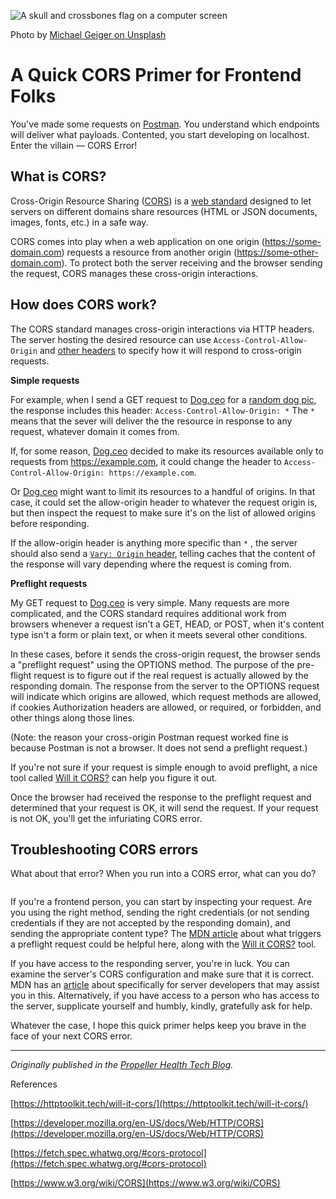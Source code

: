
<Image
  src="/quick-cors-primer.jpeg"
  alt="A skull and crossbones flag on a computer screen"
  width={880}
  height={607}
  className={styles.heroImage}
  priority
/>

Photo by [Michael Geiger on Unsplash](https://unsplash.com/@jackson_893)

# A Quick CORS Primer for Frontend Folks

You've made some requests on [Postman](https://www.postman.com/). You understand which endpoints will deliver what payloads. Contented, you start developing on localhost. Enter the villain — CORS Error!

## What is CORS?

Cross-Origin Resource Sharing ([CORS](https://developer.mozilla.org/en-US/docs/Web/HTTP/CORS)) is a [web standard](https://www.w3.org/wiki/CORS) designed to let servers on different domains share resources (HTML or JSON documents, images, fonts, etc.) in a safe way.

CORS comes into play when a web application on one origin (https://some-domain.com) requests a resource from another origin (https://some-other-domain.com). To protect both the server receiving and the browser sending the request, CORS manages these cross-origin interactions.

## How does CORS work?

The CORS standard manages cross-origin interactions via HTTP headers. The server hosting the desired resource can use `Access-Control-Allow-Origin` and [other headers](https://developer.mozilla.org/en-US/docs/Web/HTTP/Headers#CORS) to specify how it will respond to cross-origin requests.

**Simple requests**

For example, when I send a GET request to [Dog.ceo](http://dog.ceo) for a [random dog pic](https://dog.ceo/api/breeds/image/random), the response includes this header: `Access-Control-Allow-Origin: *` The `*` means that the sever will deliver the the resource in response to any request, whatever domain it comes from.

If, for some reason, [Dog.ceo](http://dog.ceo) decided to make its resources available only to requests from https://example.com, it could change the header to `Access-Control-Allow-Origin: https://example.com`.

Or [Dog.ceo](http://dog.ceo) might want to limit its resources to a handful of origins. In that case, it could set the allow-origin header to whatever the request origin is, but then inspect the request to make sure it's on the list of allowed origins before responding.

If the allow-origin header is anything more specific than `*` , the server should also send a [`Vary: Origin` header](https://developer.mozilla.org/en-US/docs/Web/HTTP/Headers/Vary), telling caches that the content of the response will vary depending where the request is coming from.

**Preflight requests**

My GET request to [Dog.ceo](http://dog.ceo) is very simple. Many requests are more complicated, and the CORS standard requires additional work from browsers whenever a request isn't a GET, HEAD, or POST, when it's content type isn't a form or plain text, or when it meets several other conditions.

In these cases, before it sends the cross-origin request, the browser sends a "preflight request" using the OPTIONS method. The purpose of the pre-flight request is to figure out if the real request is actually allowed by the responding domain. The response from the server to the OPTIONS request will indicate which origins are allowed, which request methods are allowed, if cookies Authorization headers are allowed, or required, or forbidden, and other things along those lines.

(Note: the reason your cross-origin Postman request worked fine is because Postman is not a browser. It does not send a preflight request.)

If you're not sure if your request is simple enough to avoid preflight, a nice tool called [Will it CORS?](https://httptoolkit.tech/will-it-cors/) can help you figure it out.

Once the browser had received the response to the preflight request and determined that your request is OK, it will send the request. If your request is not OK, you'll get the infuriating CORS error.

## Troubleshooting CORS errors

What about that error? When you run into a CORS error, what can you do?

<Image
  src="/firefox.jpg"
  alt=""
  width={1000}
  height={581}
  className={styles.heroImage}
/>

If you're a frontend person, you can start by inspecting your request. Are you using the right method, sending the right credentials (or not sending credentials if they are not accepted by the responding domain), and sending the appropriate content type? The [MDN article](https://developer.mozilla.org/en-US/docs/Web/HTTP/CORS) about what triggers a preflight request could be helpful here, along with the [Will it CORS?](https://httptoolkit.tech/will-it-cors/) tool.

If you have access to the responding server, you're in luck. You can examine the server's CORS configuration and make sure that it is correct. MDN has an [article](https://developer.mozilla.org/en-US/docs/Web/HTTP/CORS) about specifically for server developers that may assist you in this. Alternatively, if you have access to a person who has access to the server, supplicate yourself and humbly, kindly, gratefully ask for help.

Whatever the case, I hope this quick primer helps keep you brave in the face of your next CORS error.

---

_Originally published in the [Propeller Health Tech Blog](https://medium.com/propeller-health-tech-blog/a-quick-cors-primer-for-frontend-folks-83c53b9cb28f)._

References

[https://httptoolkit.tech/will-it-cors/](https://httptoolkit.tech/will-it-cors/)

[https://developer.mozilla.org/en-US/docs/Web/HTTP/CORS](https://developer.mozilla.org/en-US/docs/Web/HTTP/CORS)

[https://fetch.spec.whatwg.org/#cors-protocol](https://fetch.spec.whatwg.org/#cors-protocol)

[https://www.w3.org/wiki/CORS](https://www.w3.org/wiki/CORS)
